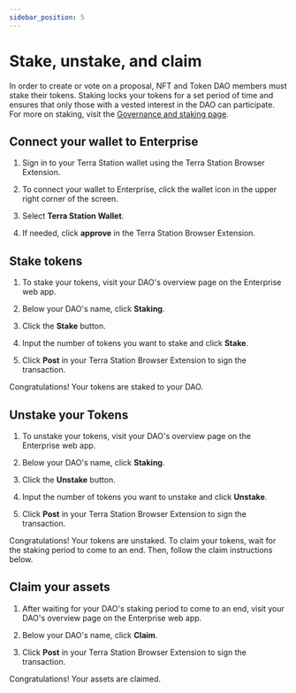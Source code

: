 ```yaml
---
sidebar_position: 5
---
```


# Stake, unstake, and claim

In order to create or vote on a proposal, NFT and Token DAO members must stake their tokens. Staking locks your tokens for a set period of time and ensures that only those with a vested interest in the DAO can participate. For more on staking, visit the [Governance and staking page](../concepts/governance.mdx).

## Connect your wallet to Enterprise

1. Sign in to your Terra Station wallet using the Terra Station Browser Extension. 

2. To connect your wallet to Enterprise, click the wallet icon in the upper right corner of the screen. 

3. Select **Terra Station Wallet**. 

4. If needed, click **approve** in the Terra Station Browser Extension. 

## Stake tokens

1. To stake your tokens, visit your DAO's overview page on the Enterprise web app. 

2. Below your DAO's name, click **Staking**.

3. Click the **Stake** button.

4. Input the number of tokens you want to stake and click **Stake**. 

5. Click **Post** in your Terra Station Browser Extension to sign the transaction. 

Congratulations! Your tokens are staked to your DAO. 

## Unstake your Tokens

1. To unstake your tokens, visit your DAO's overview page on the Enterprise web app. 

2. Below your DAO's name, click **Staking**.

3. Click the **Unstake** button.

4. Input the number of tokens you want to unstake and click **Unstake**. 

5. Click **Post** in your Terra Station Browser Extension to sign the transaction. 

Congratulations! Your tokens are unstaked. To claim your tokens, wait for the staking period to come to an end. Then, follow the claim instructions below. 

## Claim your assets

1. After waiting for your DAO's staking period to come to an end, visit your DAO's overview page on the Enterprise web app.

2. Below your DAO's name, click **Claim**.

5. Click **Post** in your Terra Station Browser Extension to sign the transaction. 

Congratulations! Your assets are claimed.

